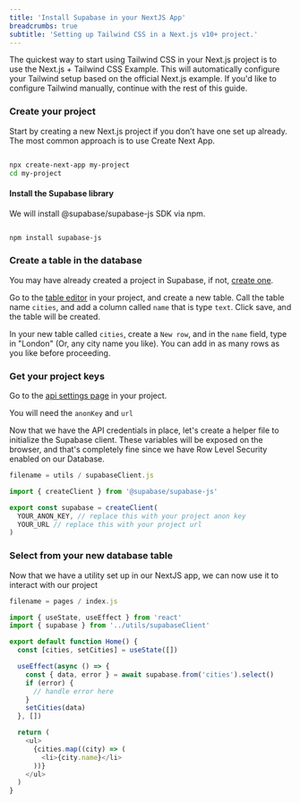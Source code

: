 ```yaml
---
title: 'Install Supabase in your NextJS App'
breadcrumbs: true
subtitle: 'Setting up Tailwind CSS in a Next.js v10+ project.'
---
```


The quickest way to start using Tailwind CSS in your Next.js project is to use the Next.js + Tailwind CSS Example. This will automatically configure your Tailwind setup based on the official Next.js example. If you'd like to configure Tailwind manually, continue with the rest of this guide.

<div>

<NumberSection number={1}>

### Create your project

Start by creating a new Next.js project if you don’t have one set up already. The most common approach is to use Create Next App.

```bash

npx create-next-app my-project
cd my-project

```

#### Install the Supabase library

We will install @supabase/supabase-js SDK via npm.

```bash

npm install supabase-js

```

</NumberSection>

<NumberSection number={2}>

### Create a table in the database

You may have already created a project in Supabase, if not, [create one](https://app.supabase.com/new/new-project).

Go to the [table editor](https://app.supabase.com/project/_/editor) in your project, and create a new table.
Call the table name `cities`, and add a column called `name` that is type `text`. Click save, and the table will be created.

In your new table called `cities`, create a `New row`, and in the `name` field, type in "London" (Or, any city name you like).
You can add in as many rows as you like before proceeding.

</NumberSection>

<NumberSection number={3}>

### Get your project keys

Go to the [api settings page](https://app.supabase.com/project/_/settings/api) in your project.

You will need the `anonKey` and `url`

Now that we have the API credentials in place, let's create a helper file to initialize the Supabase client. These variables will be exposed on the browser, and that's completely fine since we have Row Level Security enabled on our Database.

```js
filename = utils / supabaseClient.js

import { createClient } from '@supabase/supabase-js'

export const supabase = createClient(
  YOUR_ANON_KEY, // replace this with your project anon key
  YOUR_URL // replace this with your project url
)
```

</NumberSection>

<NumberSection number={4}>

### Select from your new database table

Now that we have a utility set up in our NextJS app, we can now use it to interact with our project

```js
filename = pages / index.js

import { useState, useEffect } from 'react'
import { supabase } from '../utils/supabaseClient'

export default function Home() {
  const [cities, setCities] = useState([])

  useEffect(async () => {
    const { data, error } = await supabase.from('cities').select()
    if (error) {
      // handle error here
    }
    setCities(data)
  }, [])

  return (
    <ul>
      {cities.map((city) => (
        <li>{city.name}</li>
      ))}
    </ul>
  )
}
```

</NumberSection>

</div>
